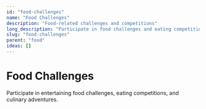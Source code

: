 ```yaml
---
id: "food-challenges"
name: "Food Challenges"
description: "Food-related challenges and competitions"
long_description: "Participate in food challenges and eating competitions"
slug: "food-challenges"
parent: "food"
ideas: []
---
```


# Food Challenges

Participate in entertaining food challenges, eating competitions, and culinary adventures.